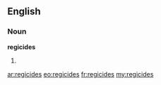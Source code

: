 ==English==
===Noun===
'''regicides'''
# {{plural of|[[regicide]]}}

[[ar:regicides]]
[[eo:regicides]]
[[fr:regicides]]
[[my:regicides]]